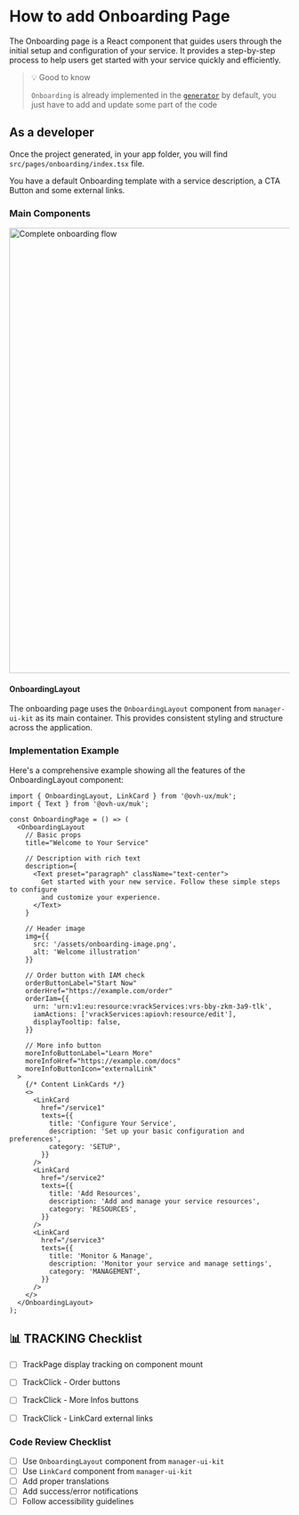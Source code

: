 
<Meta title="Guidelines/React Templates/Onboarding page" />

# How to add Onboarding Page

The Onboarding page is a React component that guides users through the initial setup and configuration of your service. It provides a step-by-step process to help users get started with your service quickly and efficiently.

> 💡 Good to know
>
> `Onboarding` is already implemented in the [`generator`](https://github.com/ovh/manager/tree/master/packages/manager/core/generator) by default, you just have to add and update some part of the code

## As a developer

Once the project generated, in your app folder, you will find `src/pages/onboarding/index.tsx` file.

You have a default Onboarding template with a service description, a CTA Button and some external links.

### Main Components

<img src={onboardingFlowImg} alt="Complete onboarding flow" width="800" />

#### OnboardingLayout

The onboarding page uses the `OnboardingLayout` component from `manager-ui-kit` as its main container. This provides consistent styling and structure across the application.

### Implementation Example

Here's a comprehensive example showing all the features of the OnboardingLayout component:

```tsx
import { OnboardingLayout, LinkCard } from '@ovh-ux/muk';
import { Text } from '@ovh-ux/muk';

const OnboardingPage = () => (
  <OnboardingLayout
    // Basic props
    title="Welcome to Your Service"
    
    // Description with rich text
    description={
      <Text preset="paragraph" className="text-center">
        Get started with your new service. Follow these simple steps to configure
        and customize your experience.
      </Text>
    }
    
    // Header image
    img={{ 
      src: '/assets/onboarding-image.png',
      alt: 'Welcome illustration'
    }}
    
    // Order button with IAM check
    orderButtonLabel="Start Now"
    orderHref="https://example.com/order"
    orderIam={{
      urn: 'urn:v1:eu:resource:vrackServices:vrs-bby-zkm-3a9-tlk',
      iamActions: ['vrackServices:apiovh:resource/edit'],
      displayTooltip: false,
    }}
    
    // More info button
    moreInfoButtonLabel="Learn More"
    moreInfoHref="https://example.com/docs"
    moreInfoButtonIcon="externalLink"
  >
    {/* Content LinkCards */}
    <>
      <LinkCard
        href="/service1"
        texts={{
          title: 'Configure Your Service',
          description: 'Set up your basic configuration and preferences',
          category: 'SETUP',
        }}
      />
      <LinkCard
        href="/service2"
        texts={{
          title: 'Add Resources',
          description: 'Add and manage your service resources',
          category: 'RESOURCES',
        }}
      />
      <LinkCard
        href="/service3"
        texts={{
          title: 'Monitor & Manage',
          description: 'Monitor your service and manage settings',
          category: 'MANAGEMENT',
        }}
      />
    </>
  </OnboardingLayout>
);
```

## 📊 TRACKING Checklist

- [ ] TrackPage display tracking on component mount
- [ ] TrackClick - Order buttons
- [ ] TrackClick - More Infos buttons
- [ ] TrackClick - LinkCard external links



### Code Review Checklist

- [ ] Use `OnboardingLayout` component from `manager-ui-kit`
- [ ] Use `LinkCard` component from `manager-ui-kit`
- [ ] Add proper translations
- [ ] Add success/error notifications
- [ ] Follow accessibility guidelines
